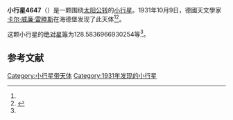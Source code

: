 {{Infobox planet
| bgcolour = #FFFFC0
| name = 4647 Syuji
| symbol = 
| image = 
| caption = 
| discovery = yes
| discovery_ref = 
| discoverer = [[卡尔·威廉·雷睦斯|卡尔·威廉·雷睦斯]]
| discovery_site = [[海德堡|海德堡]] 
| discovered = 1931年10月9日
| designations = yes
| mp_name = 
| named_after = 
| alt_names = 1931 TU1/ 1970 PD / 1979 FN3 / 1979 GA / 1980 RF4
| mp_category = [[主带小行星|主带小行星]]
| orbit_ref = <ref name="a">[http://ssd.jpl.nasa.gov/sbdb.cgi?sstr=4647 4647 Syuji] {{Wayback|url=http://ssd.jpl.nasa.gov/sbdb.cgi?sstr=4647 |date=20210717062845 }}，小行星數據庫瀏覽器（JPL Small-Body Database Browser）－[[美国国家航空航天局|美国国家航空航天局]]喷气推进实验室</ref>
| epoch = 2456400.5 (2013年4月18日更新)
| aphelion = {{convert|3.644508601518349|AU|km|3|abbr=on|lk=out}}
| perihelion = {{convert|2.137043801861502|AU|km|3|abbr=on}}
| semimajor = {{convert|2.890776201689925|AU|km|3|abbr=on}}
| eccentricity = 0.26073703
| period = 1795.230148 [[日|日]]<br />4.92[[儒略年|儒略年]]
| avg_speed = 
| inclination = 6.938317113026042
| asc_node = 180.5833797870104
| mean_anomaly = 
| arg_peri = 128.5836966930254
| satellites = 
| physical_characteristics = yes
| dimensions = 
| mass = 
| density = 
| surface_grav = 
| escape_velocity = 
| sidereal_day = 
| axial_tilt = 
| pole_ecliptic_lat = 
| pole_ecliptic_lon = 
| albedo = 
| temperatures= 
| temp_name1 = 
| mean_temp_1 = 
| max_temp_1 = 
| temp_name2 = 
| max_temp_2 = 
| spectral_type = 
| abs_magnitude = 128.5836966930254
}}

'''小行星4647'''（{{lang-en|4647 Syuji}}）是一颗围绕[[太阳|太阳]][[公转|公转]]的[[小行星|小行星]]。1931年10月9日，德國天文學家[[卡尔·威廉·雷睦斯|卡尔·威廉·雷睦斯]]在海德堡发现了此天体<ref name="a" /><ref>{{cite news|title=小行星列表|url=http://cfa-www.harvard.edu/iau/lists/NumberedMPs.txt|accessdate=2013-07-08|newspaper=哈佛大学|archive-date=2008-05-17|archive-url=https://web.archive.org/web/20080517010638/http://cfa-www.harvard.edu/iau/lists/NumberedMPs.txt|dead-url=no}}</ref>。

这颗小行星的[[绝对星等|绝对星等]]为128.5836966930254等<ref name="a" />。

==参考文献==
{{reflist}}
{{Minor Planet Number|[[小行星4646|小行星4646]]|[[小行星4648|小行星4648]]}}

{{小天体}}

[[Category:小行星带天体|Category:小行星带天体]]
[[Category:1931年发现的小行星|Category:1931年发现的小行星]]

{{asteroid-stub}}